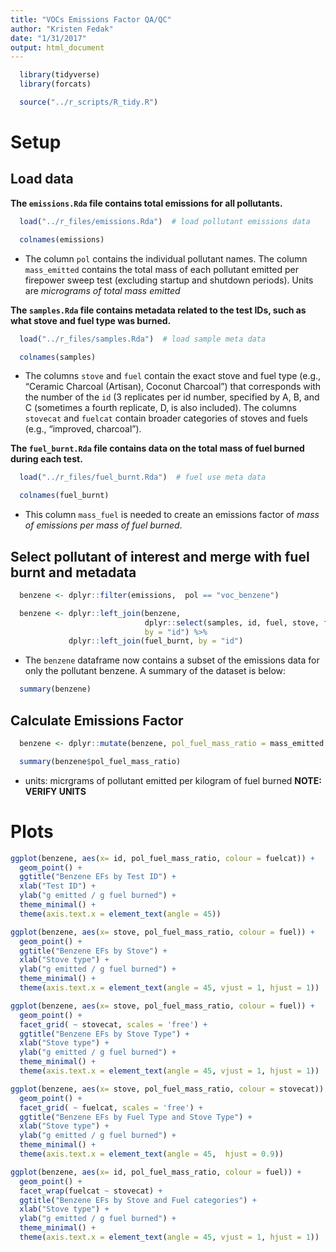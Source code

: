 ```yaml
---
title: "VOCs Emissions Factor QA/QC"
author: "Kristen Fedak"
date: "1/31/2017"
output: html_document
---
```


```r
  library(tidyverse)
  library(forcats)
```

```r
  source("../r_scripts/R_tidy.R")
```

# Setup

## Load data

**The `emissions.Rda` file contains total emissions for all pollutants.** 

```r
  load("../r_files/emissions.Rda")  # load pollutant emissions data
```

```r
  colnames(emissions)
```

* The column `pol` contains the individual pollutant names. The column `mass_emitted` contains the total mass of each pollutant emitted per firepower sweep test (excluding startup and shutdown periods). Units are $micrograms$ $of$ $total$ $mass$ $emitted$


**The `samples.Rda` file contains metadata related to the test IDs, such as what stove and fuel type was burned.**

```r
  load("../r_files/samples.Rda")  # load sample meta data
```

```r
  colnames(samples)
```

* The columns `stove` and `fuel` contain the exact stove and fuel type (e.g., "Ceramic Charcoal (Artisan), Coconut Charcoal") that corresponds with the number of the `id` (3 replicates per id number, specified by A, B, and C (sometimes a fourth replicate, D, is also included). The columns `stovecat` and `fuelcat` contain broader categories of stoves and fuels (e.g., "improved, charcoal").

**The `fuel_burnt.Rda` file contains data on the total mass of fuel burned during each test.**

```r
  load("../r_files/fuel_burnt.Rda")  # fuel use meta data
```

```r
  colnames(fuel_burnt)
```

* This column `mass_fuel` is needed to create an emissions factor of $mass$ $of$ $emissions$ $per$ $mass$ $of$ $fuel$ $burned$.

## Select pollutant of interest and merge with fuel burnt and metadata 

```r
  benzene <- dplyr::filter(emissions,  pol == "voc_benzene")
```

```r
  benzene <- dplyr::left_join(benzene, 
                              dplyr::select(samples, id, fuel, stove, fuelcat, stovecat),
                              by = "id") %>%
             dplyr::left_join(fuel_burnt, by = "id")
```

* The `benzene` dataframe now contains a subset of the emissions data for only the pollutant benzene. A summary of the dataset is below:  

```r
  summary(benzene)
```

## Calculate Emissions Factor

```r
  benzene <- dplyr::mutate(benzene, pol_fuel_mass_ratio = mass_emitted * 1e-6 / mass_fuel)  # ug * 1e-6 / g
```

```r
  summary(benzene$pol_fuel_mass_ratio)
```

* units: micrgrams of pollutant emitted per kilogram of fuel burned **NOTE: VERIFY UNITS**

# Plots

```r
ggplot(benzene, aes(x= id, pol_fuel_mass_ratio, colour = fuelcat)) +
  geom_point() +
  ggtitle("Benzene EFs by Test ID") +
  xlab("Test ID") +
  ylab("g emitted / g fuel burned") +
  theme_minimal() +
  theme(axis.text.x = element_text(angle = 45))
```

```r
ggplot(benzene, aes(x= stove, pol_fuel_mass_ratio, colour = fuel)) +
  geom_point() +
  ggtitle("Benzene EFs by Stove") +
  xlab("Stove type") +
  ylab("g emitted / g fuel burned") +
  theme_minimal() +
  theme(axis.text.x = element_text(angle = 45, vjust = 1, hjust = 1))
```

```r
ggplot(benzene, aes(x= stove, pol_fuel_mass_ratio, colour = fuel)) +
  geom_point() +
  facet_grid( ~ stovecat, scales = 'free') +
  ggtitle("Benzene EFs by Stove Type") +
  xlab("Stove type") +
  ylab("g emitted / g fuel burned") +
  theme_minimal() +
  theme(axis.text.x = element_text(angle = 45, vjust = 1, hjust = 1))
```


```r
ggplot(benzene, aes(x= stove, pol_fuel_mass_ratio, colour = stovecat)) +
  geom_point() +
  facet_grid( ~ fuelcat, scales = 'free') +
  ggtitle("Benzene EFs by Fuel Type and Stove Type") +
  xlab("Stove type") +
  ylab("g emitted / g fuel burned") +
  theme_minimal() +
  theme(axis.text.x = element_text(angle = 45,  hjust = 0.9))
```


```r
ggplot(benzene, aes(x= id, pol_fuel_mass_ratio, colour = fuel)) +
  geom_point() +
  facet_wrap(fuelcat ~ stovecat) +
  ggtitle("Benzene EFs by Stove and Fuel categories") +
  xlab("Stove type") +
  ylab("g emitted / g fuel burned") +
  theme_minimal() +
  theme(axis.text.x = element_text(angle = 45, vjust = 1, hjust = 1))
```




